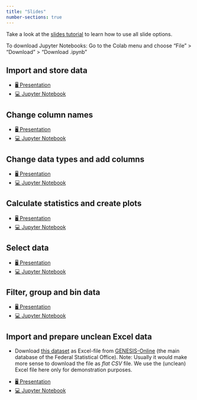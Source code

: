 ```yaml
---
title: "Slides"
number-sections: true
---
```


::: {.callout-note appearance="simple"}
Take a look at the [slides tutorial](https://kirenz.github.io/lab-toolkit/slides/slides.html#/title-slide) to learn how to use all slide options. 

To download Jupyter Notebooks: Go to the Colab menu and choose "File" > "Download" > "Download .ipynb"
:::


## Import and store data

::: {.callout-tip appearance="simple" icon=false}
- [🖥️ Presentation](/slides/pandas-import-store.qmd)
- [💻 Jupyter Notebook](https://colab.research.google.com/github/kirenz/lab-pandas-intro/blob/main/code/pandas-import-store.ipynb)
:::


## Change column names

::: {.callout-tip appearance="simple" icon=false}
- [🖥️ Presentation](/slides/pandas-column-names.qmd)
- [💻 Jupyter Notebook](https://colab.research.google.com/github/kirenz/lab-pandas-intro/blob/main/code/pandas-column-names.ipynb)
:::



## Change data types and add columns

::: {.callout-tip appearance="simple" icon=false}
- [🖥️ Presentation](/slides/pandas-data-types.qmd)
- [💻 Jupyter Notebook](https://colab.research.google.com/github/kirenz/lab-pandas-intro/blob/main/code/pandas-data-types.ipynb)
:::


## Calculate statistics and create plots

::: {.callout-tip appearance="simple" icon=false}
- [🖥️ Presentation](/slides/pandas-statistics.qmd)
- [💻 Jupyter Notebook](https://colab.research.google.com/github/kirenz/lab-pandas-intro/blob/main/code/pandas-statistics.ipynb)
:::


## Select data

::: {.callout-tip appearance="simple" icon=false}
- [🖥️ Presentation](/slides/pandas-select.qmd)
- [💻 Jupyter Notebook](https://colab.research.google.com/github/kirenz/lab-pandas-intro/blob/main/code/pandas-select.ipynb)
:::


## Filter, group and bin data

::: {.callout-tip appearance="simple" icon=false}
- [🖥️ Presentation](/slides/pandas-filter-group-bin.qmd)
- [💻 Jupyter Notebook](https://colab.research.google.com/github/kirenz/lab-pandas-intro/blob/main/code/pandas-filter-group-bin.ipynb)
:::


<!-- <iframe src="https://docs.google.com/presentation/d/e/2PACX-1vSTu-81HNEUeSIlkF50vdUq2wCNbIKZN0VpH9C94N2EppOcE2Qw4-tONsHv7FlpepqwfZuGNeRhLk9b/embed?start=false&loop=false&delayms=3000" frameborder="0" width="960" height="569" allowfullscreen="true" mozallowfullscreen="true" webkitallowfullscreen="true"></iframe> -->


## Import and prepare unclean Excel data


- Download [this dataset](https://www-genesis.destatis.de/datenbank/beta/statistic/12211/table/12211-9014) as Excel-file from [GENESIS-Online](https://www-genesis.destatis.de/genesis/online) (the main database of the Federal Statistical Office). Note: Usually it would make more sense to download the file as *flat CSV* file. We use the (unclean) Excel file here only for demonstration purposes. 


::: {.callout-tip appearance="simple" icon=false}
- [🖥️ Presentation](/slides/pandas-read-excel.qmd)
- [💻 Jupyter Notebook](https://colab.research.google.com/github/kirenz/lab-pandas-intro/blob/main/code/pandas-read-excel.ipynb)
:::
